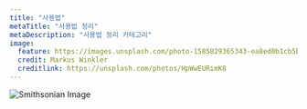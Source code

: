 ```yaml
---
title: "사용법"
metaTitle: "사용법 정리"
metaDescription: "사용법 정리 카테고리"
image:
  feature: https://images.unsplash.com/photo-1585829365343-ea8ed0b1cb5b?ixlib=rb-1.2.1&ixid=eyJhcHBfaWQiOjEyMDd9&auto=format&fit=crop&w=2550&q=80
  credit: Markus Winkler
  creditlink: https://unsplash.com/photos/HpWwEURimK8
---
```

![Smithsonian Image](https://images.unsplash.com/photo-1585829365343-ea8ed0b1cb5b?ixlib=rb-1.2.1&ixid=eyJhcHBfaWQiOjEyMDd9&auto=format&fit=crop&w=2550&q=80)